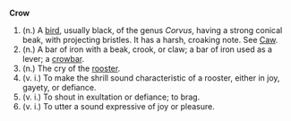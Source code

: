 '''Crow''' 

#(n.) A [[bird]], usually black, of the genus ''Corvus'', having a strong conical beak, with projecting bristles. It has a harsh, croaking note. See [[Caw]].
#(n.) A bar of iron with a beak, crook, or claw; a bar of iron used as a lever; a [[crowbar]].
#(n.) The cry of the [[rooster]].
#(v. i.) To make the shrill sound characteristic of a rooster, either in joy, gayety, or defiance.
#(v. i.) To shout in exultation or defiance; to brag.
#(v. i.) To utter a sound expressive of joy or pleasure.